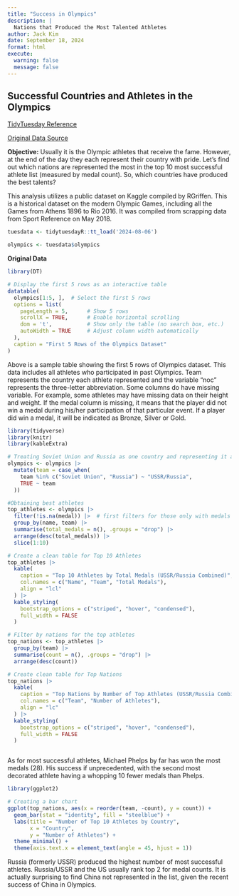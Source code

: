 ```yaml
---
title: "Success in Olympics"
description: |
  Nations that Produced the Most Talented Athletes
author: Jack Kim
date: September 18, 2024
format: html
execute:
  warning: false
  message: false
---
```


## Successful Countries and Athletes in the Olympics

[TidyTuesday Reference](https://github.com/rfordatascience/tidytuesday/tree/master/data/2024/2024-08-06)

[Original Data Source](https://www.kaggle.com/datasets/heesoo37/120-years-of-olympic-history-athletes-and-results/)

**Objective:** Usually it is the Olympic athletes that receive the fame. However, at the end of the day they each represent their country with pride. Let's find out which nations are represented the most in the top 10 most successful athlete list (measured by medal count). So, which countries have produced the best talents?

This analysis utilizes a public dataset on Kaggle compiled by RGriffen. This is a historical dataset on the modern Olympic Games, including all the Games from Athens 1896 to Rio 2016. It was compiled from scrapping data from Sport Reference on May 2018.

```r
tuesdata <- tidytuesdayR::tt_load('2024-08-06')

olympics <- tuesdata$olympics
```

**Original Data**

```r
library(DT)

# Display the first 5 rows as an interactive table
datatable(
  olympics[1:5, ],  # Select the first 5 rows
  options = list(
    pageLength = 5,      # Show 5 rows
    scrollX = TRUE,      # Enable horizontal scrolling
    dom = 't',           # Show only the table (no search box, etc.)
    autoWidth = TRUE     # Adjust column width automatically
  ),
  caption = "First 5 Rows of the Olympics Dataset"
)

```

Above is a sample table showing the first 5 rows of Olympics dataset. This data includes all athletes who participated in past Olympics. Team represents the country each athlete represented and the variable "noc" represents the three-letter abbreviation. Some columns do have missing variable. For example, some athletes may have missing data on their height and weight. If the medal column is missing, it means that the player did not win a medal during his/her participation of that particular event. If a player did win a medal, it will be indicated as Bronze, Silver or Gold.


```r
library(tidyverse)
library(knitr)
library(kableExtra)

# Treating Soviet Union and Russia as one country and representing it as USSR/Russia
olympics <- olympics |>
  mutate(team = case_when(
    team %in% c("Soviet Union", "Russia") ~ "USSR/Russia",
    TRUE ~ team
  ))

#Obtaining best athletes
top_athletes <- olympics |>
  filter(!is.na(medal)) |>  # first filters for those only with medals
  group_by(name, team) |>
  summarise(total_medals = n(), .groups = "drop") |>
  arrange(desc(total_medals)) |>
  slice(1:10)

# Create a clean table for Top 10 Athletes
top_athletes |>
  kable(
    caption = "Top 10 Athletes by Total Medals (USSR/Russia Combined)",
    col.names = c("Name", "Team", "Total Medals"),
    align = "lcl"
  ) |>
  kable_styling(
    bootstrap_options = c("striped", "hover", "condensed"),
    full_width = FALSE
  )

# Filter by nations for the top athletes
top_nations <- top_athletes |>
  group_by(team) |>
  summarise(count = n(), .groups = "drop") |>
  arrange(desc(count))

# Create clean table for Top Nations
top_nations |>
  kable(
    caption = "Top Nations by Number of Top Athletes (USSR/Russia Combined)",
    col.names = c("Team", "Number of Athletes"),
    align = "lc"
  ) |>
  kable_styling(
    bootstrap_options = c("striped", "hover", "condensed"),
    full_width = FALSE
  )



```

As for most successful athletes, Michael Phelps by far has won the most medals (28). His success if unprecedented, with the second most decorated athlete having a whopping 10 fewer medals than Phelps.



```r
library(ggplot2)

# Creating a bar chart
ggplot(top_nations, aes(x = reorder(team, -count), y = count)) +
  geom_bar(stat = "identity", fill = "steelblue") +
  labs(title = "Number of Top 10 Athletes by Country",
       x = "Country",
       y = "Number of Athletes") +
  theme_minimal() +
  theme(axis.text.x = element_text(angle = 45, hjust = 1))
```

Russia (formerly USSR) produced the highest number of most successful athletes. Russia/USSR and the US usually rank top 2 for medal counts. It is actually surprising to find China not represented in the list, given the recent success of China in Olympics.
